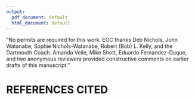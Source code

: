 ```yaml
---
output:
  pdf_document: default
  html_document: default
---
```

"No permits are required for this work. EOC thanks Deb Nichols, John Watanabe, Sophie Nichols-Watanabe, Robert (Bob) L. Kelly, and the Dartmouth Coach. Amanda Veile, Mike Shott, Eduardo Fernandez-Duque, and two anonymous reviewers provided constructive comments on earlier drafts of this manuscript."    

\newpage

# REFERENCES CITED
